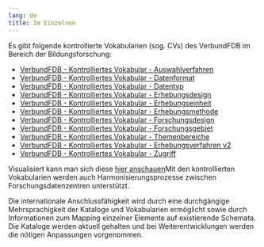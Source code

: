 ```yaml
---
lang: de
title: Im Einzelnen
---
```


Es gibt folgende kontrollierte Vokabularien (sog. CVs) des VerbundFDB im Bereich der Bildungsforschung:

* [VerbundFDB - Kontrolliertes Vokabular - Auswahlverfahren](https://skohub.io/iqb-vocabs/v85/heads/master/w3id.org/iqb/v85/av/index.html)
* [VerbundFDB - Kontrolliertes Vokabular - Datenformat](https://skohub.io/iqb-vocabs/v85/heads/master/w3id.org/iqb/v85/df/index.html)
* [VerbundFDB - Kontrolliertes Vokabular - Datentyp](https://skohub.io/iqb-vocabs/v85/heads/master/w3id.org/iqb/v85/dt/index.html)
* [VerbundFDB - Kontrolliertes Vokabular - Erhebungsdesign](https://skohub.io/iqb-vocabs/v85/heads/master/w3id.org/iqb/v85/ed/index.html)
* [VerbundFDB - Kontrolliertes Vokabular - Erhebungseinheit](https://skohub.io/iqb-vocabs/v85/heads/master/w3id.org/iqb/v85/ee/index.html)
* [VerbundFDB - Kontrolliertes Vokabular - Erhebungsmethode](https://skohub.io/iqb-vocabs/v85/heads/master/w3id.org/iqb/v85/em/index.html)
* [VerbundFDB - Kontrolliertes Vokabular - Forschungsdesign](https://skohub.io/iqb-vocabs/v85/heads/master/w3id.org/iqb/v85/fd/index.html)
* [VerbundFDB - Kontrolliertes Vokabular - Forschungsgebiet](https://skohub.io/iqb-vocabs/v85/heads/master/w3id.org/iqb/v85/fg/index.html)
* [VerbundFDB - Kontrolliertes Vokabular - Themenbereiche](https://skohub.io/iqb-vocabs/v85/heads/master/w3id.org/iqb/v85/tb/index.html)
* [VerbundFDB - Kontrolliertes Vokabular - Erhebungsverfahren v2](https://skohub.io/iqb-vocabs/v85/heads/master/w3id.org/iqb/v85/v2/index.html)
* [VerbundFDB - Kontrolliertes Vokabular - Zugriff](https://skohub.io/iqb-vocabs/v85/heads/master/w3id.org/iqb/v85/zu/index.html)

Visualisiert kann man sich diese [hier anschauen](https://www.iqb.hu-berlin.de/fdz/browser)Mit den kontrollierten Vokabularien werden auch Harmonisierungsprozesse zwischen Forschungsdatenzentren unterstützt.

Die internationale Anschlussfähigkeit wird durch eine durchgängige Mehrsprachigkeit der Kataloge und Vokabularien ermöglicht sowie durch Informationen zum Mapping einzelner Elemente auf existierende Schemata. Die Kataloge werden aktuell gehalten und bei Weiterentwicklungen werden die nötigen Anpassungen vorgenommen.